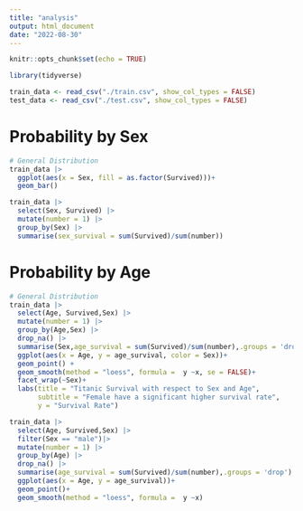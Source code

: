 ```yaml
---
title: "analysis"
output: html_document
date: "2022-08-30"
---
```


```r
knitr::opts_chunk$set(echo = TRUE)

library(tidyverse)
```

```r
train_data <- read_csv("./train.csv", show_col_types = FALSE)
test_data <- read_csv("./test.csv", show_col_types = FALSE)


```

# Probability by Sex
```r
# General Distribution
train_data |>
  ggplot(aes(x = Sex, fill = as.factor(Survived)))+
  geom_bar()
```


```r
train_data |>
  select(Sex, Survived) |>
  mutate(number = 1) |>
  group_by(Sex) |>
  summarise(sex_survival = sum(Survived)/sum(number))
```

# Probability by Age

```r
# General Distribution
train_data |>
  select(Age, Survived,Sex) |>
  mutate(number = 1) |>
  group_by(Age,Sex) |>
  drop_na() |>
  summarise(Sex,age_survival = sum(Survived)/sum(number),.groups = 'drop') |>
  ggplot(aes(x = Age, y = age_survival, color = Sex))+
  geom_point() + 
  geom_smooth(method = "loess", formula =  y ~x, se = FALSE)+
  facet_wrap(~Sex)+
  labs(title = "Titanic Survival with respect to Sex and Age",
       subtitle = "Female have a significant higher survival rate",
       y = "Survival Rate")


```
```r
train_data |>
  select(Age, Survived,Sex) |>
  filter(Sex == "male")|>
  mutate(number = 1) |>
  group_by(Age) |>
  drop_na() |>
  summarise(age_survival = sum(Survived)/sum(number),.groups = 'drop') |>
  ggplot(aes(x = Age, y = age_survival))+
  geom_point()+
  geom_smooth(method = "loess", formula =  y ~x)
```








